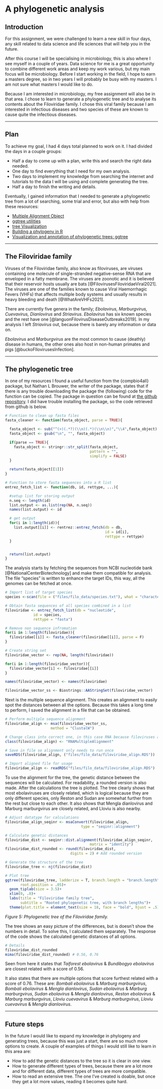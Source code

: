# A phylogenetic analysis 

## Introduction {-}

For this assignment, we were challenged to learn a new skill in four days, any skill related to data science and life sciences that will help you in the future.

After this course I will be specialising in microbiology, this is also where I see myself in a couple of years. Data science for me is a great opportunity to combine different work areas and keep my work various, but my main focus will be microbiology. Before I start working in the field, I hope to earn a masters degree, so in two years I will probably be busy with my masters. I am not sure what masters I would like to do.

Because I am interested in microbiology, my free assignment will also be in that area. I chose to learn to generate a phylogenetic tree and to analyse its contents about the Filoviridae family. I chose this viral family because I am interested in infectious diseases and two species of these are known to cause quite the infectious diseases.

----

## Plan {-}

To achieve my goal, I had 4 days total planned to work on it. I had divided the days in a couple groups:
<ul><li>Half a day to come up with a plan, write this and search the right data needed.</li>
<li>One day to find everything that I need for my own analysis.</li>
<li>Two days to implement my knowledge from searching the internet and tutorials to the data I will be using and complete generating the tree.</li>
<li>Half a day to finish the writing and details.</li></ul>

Eventually, I gained information that I needed to generate a phylogenetic tree from a lot of searching, some trial and error, but also with help from these resources: 
<ul><li>[Multiple Alignment Object](https://bioconductor.org/packages/devel/bioc/vignettes/Biostrings/inst/doc/MultipleAlignments.pdf)</li>
<li>[ggtree utilities](https://bioconductor.statistik.tu-dortmund.de/packages/3.5/bioc/vignettes/ggtree/inst/doc/ggtreeUtilities.html)</li>
<li>[tree Visualization](https://bioconductor.statistik.tu-dortmund.de/packages/3.8/bioc/vignettes/ggtree/inst/doc/treeVisualization.html#displaying-tree-scale-evolution-distance)</li>
<li>[Building a phylogeny in R](https://brouwern.github.io/lbrb/worked-example-building-a-phylogeny-in-r.html#genetic-distances-of-sequence-in-subset)</li>
<li>[Visualization and annotation of phylogenetic trees: ggtree](https://guangchuangyu.github.io/ggtree-book/chapter-ggtree.html)</li></ul>

----

## The Filoviridae family {-}

Viruses of the Filoviridae family, also know as filoviruses, are viruses containing one molecule of single-stranded negative-sense RNA that are enveloped in a fatty membrane. The viruses are zoonotic and it is believed that their reservoir hosts usually are bats [@FilovirusesFiloviridaeViral2021]. The viruses are one of the families known to cause Viral Haemorrhagic Fevers (VHFs) that affects multiple body systems and usually results in heavy bleeding and death [@WhatAreVHFs2021].

There are currently five genera in the family; _Ebolavirus, Marburgvirus, Cuevavirus, Dianlovirus_ and _Striavirus_. _Ebolavirus_ has six known species and the rest have one [@languonFilovirusDiseaseOutbreaks2019]. In my analysis I left _Striavirus_ out, because there is barely any information or data on.

_Ebolavirus_ and _Marburgvirus_ are the most common to cause (deathly) disease in humans, the other ones also host in non-human primates and pigs [@buckoFIlovirusesInfection].

----

## The phylogenetic tree {-}

In one of my resources I found a useful function from the {compbio4all} package, but Nathan L Brouwer, the writer of the package, states that if there is any trouble downloading the package the (following) code for the function can be copied. The package in question can be found at [the github repository](https://github.com/brouwern/compbio4all.git). I did have trouble installing the package, so the code retrieved from github is below.

```r

# Function to clean up fasta files
fasta_cleaner <- function(fasta_object, parse = TRUE){

  fasta_object <- sub("^(>)(.*?)(\\n)(.*)(\\n\\n)","\\4",fasta_object)
  fasta_object <- gsub("\n", "", fasta_object)

  if(parse == TRUE){
    fasta_object <- stringr::str_split(fasta_object,
                                       pattern = "",
                                       simplify = FALSE)
  }

  return(fasta_object[[1]])
}

# Function to store fasta sequences into a R list
entrez_fetch_list <- function(db, id, rettype, ...){

  #setup list for storing output
  n.seq <- length(id)
  list.output <- as.list(rep(NA, n.seq))
  names(list.output) <- id

  # get output
  for(i in 1:length(id)){
    list.output[[i]] <- rentrez::entrez_fetch(db = db,
                                              id = id[i],
                                              rettype = rettype)
  }


  return(list.output)
}

```

The analysis starts by fetching the sequences from NCBI nucleotide bank [@NationalCenterBiotechnology] and make them compatible for analysis.
The file "species" is written to enhance the target IDs, this way, all the genomes can be fetched at once.

```r

# Import list of target species
species <-scan(file = ("files/filo_data/species.txt"), what = "character", sep = "\n", comment.char = "#") 

# Obtain fasta sequences of all species combined in a list
filoviridae <- entrez_fetch_list(db = "nucleotide",
             id = species,
             rettype = "fasta") 

# Remove non sequence infromation
for(i in 1:length(filoviridae)){
  filoviridae[[i]] <- fasta_cleaner(filoviridae[[i]], parse = F)
}

# Create string set
filoviridae_vector <- rep(NA, length(filoviridae))

for(i in 1:length(filoviridae_vector)){
  filoviridae_vector[i] <- filoviridae[[i]]
}

names(filoviridae_vector) <- names(filoviridae)

filoviridae_vector_ss <- Biostrings::AAStringSet(filoviridae_vector)

```

Next is the multiple sequence alignment. This creates an alignment to easily spot the distances between all the options. Because this takes a long time to perform, I saved the alignment in a file that can be obtained.

```r

# Perform multiple sequence alignment
filoviridae_align <- msa(filoviridae_vector_ss,
                     method = "ClustalW")

# Change class into correct one, in this case RNA because filoviruses are RNA viruses
class(filoviridae_align) <- "RNAMultipleAlignment"

# Save in file so alignment only needs to run once
saveRDS(filoviridae_align, ("files/filo_data/filoviridae_align.RDS"))

```

```r

# Import aligned file for usage
filoviridae_align <- readRDS("files/filo_data/filoviridae_align.RDS")

```

To use the alignment for the tree, the genetic distance between the sequences will be calculated. For readability, a rounded version is also made. After the calculations the tree is plotted. The tree clearly shows that most ebolaviruses are closely related, which is logical because they are only different species, only Reston and Sudan are somewhat further from the rest but close to each other. It also shows that Mengla dianlovirus and Marburg marburgvirus are closely related, and Lloviu is also nearby.

```r

# Adjust datatype for calculations
filoviridae_align_seqinr <- msaConvert(filoviridae_align, 
                                   type = "seqinr::alignment")

# Calculate genetic distances
filoviridae_dist <- seqinr::dist.alignment(filoviridae_align_seqinr, 
                                       matrix = "identity")
filoviridae_dist_rounded <- round(filoviridae_dist,
                              digits = 2) # Add rounded version

```

```r

# Generate the structure of the tree
filoviridae_tree <- nj(filoviridae_dist)

# Plot tree
ggtree(filoviridae_tree, ladderize = T, branch.length = "branch.length", 
       root.position = .05)+ 
  geom_tiplab(size = 3.5)+
  xlim(0, .8)+
  labs(title = "Filoviridae family tree",  
       subtitle = "Rooted phylogenetic tree, with branch lengths")+
  theme(plot.title = element_text(size = 18, face = "bold", hjust = .5), plot.subtitle = element_text(size = 12, face = "italic", hjust = .5))

```

_Figure 5: Phylogenetic tree of the Filoviridae family._

The tree shows an easy picture of the differences, but is doesn't show the numbers in detail. To solve this, I calculated them separately. The response of the code shows the calculated genetic distances of all options.

```r

# Details
filoviridae_dist_rounded
mima(filoviridae_dist_rounded) # 0.56, 0.76

```

Seen from here it states that _Taiforest ebolavirus_ & _Bundibogyo ebolavirus_ are closest related with a score of 0.56.

It also states that there are multiple options that score furthest related with a score of 0.76. These are: _Bombali ebolavirus_ & _Marburg marburgvirus_, _Bombali ebolavirus_ & _Mengla dianlovirus_, _Sudan ebolavirus_ & _Marburg marburgvirus_, _Sudan ebolavirus_ & _Mengla dianlovirus_, _Reston ebolavirus_ & _Marburg marburgvirus_, _Lloviu cuevavirus_ & _Marburg marburgvirus_, _Lloviu cuevavirus_ & _Mengla dianlovirus_.

----

## Future steps {-}

In the future I would like to expand my knowledge in phylogeny and generating trees, because this was just a start, there are so much more options to create. A couple of examples of things I would still like to learn in this area are:
<ul><li>How to add the genetic distances to the tree so it is clear in one view.</li>
<li> How to generate different types of trees, because there are a lot more and for different data, different types of trees are more compatible.</li>
<li> How to read an extensive tree. The one I've created is doable, but once they get a lot more values, reading it becomes quite hard.</li></ul>